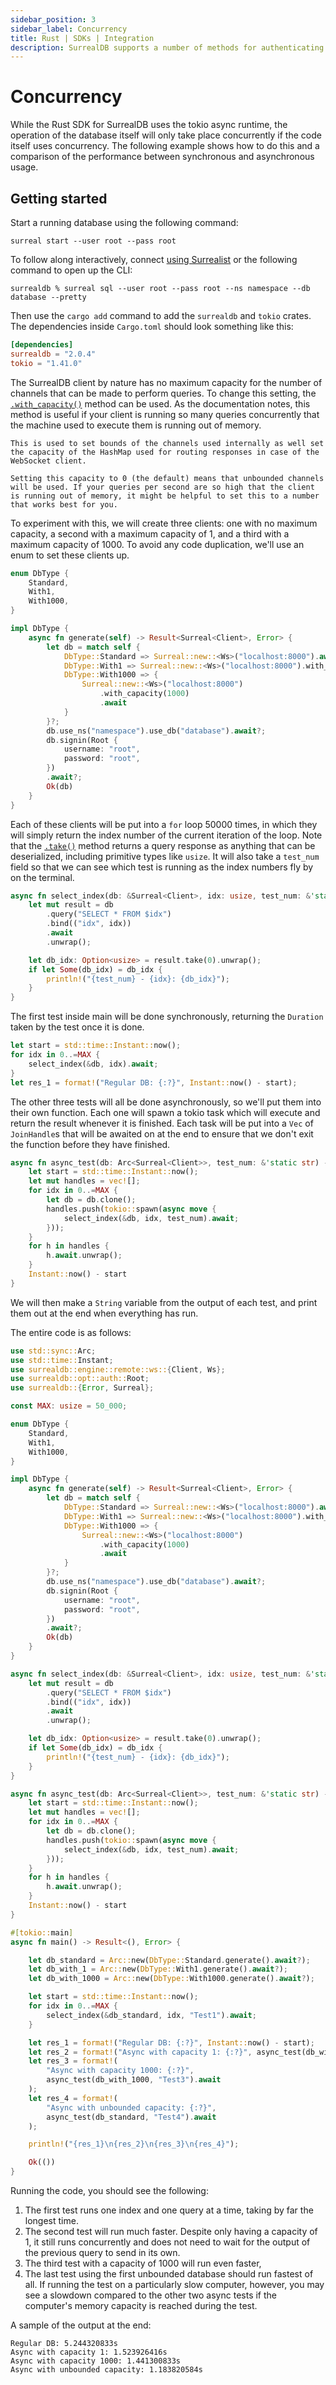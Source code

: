 ```yaml
---
sidebar_position: 3
sidebar_label: Concurrency
title: Rust | SDKs | Integration
description: SurrealDB supports a number of methods for authenticating users and securing the database.
---
```


# Concurrency

While the Rust SDK for SurrealDB uses the tokio async runtime, the operation of the database itself will only take place concurrently if the code itself uses concurrency. The following example shows how to do this and a comparison of the performance between synchronous and asynchronous usage.

## Getting started

Start a running database using the following command:

```
surreal start --user root --pass root 
```

To follow along interactively, connect [using Surrealist](/docs/surrealist/getting-started#creating-a-connection) or the following command to open up the CLI:

```
surrealdb % surreal sql --user root --pass root --ns namespace --db database --pretty
```

Then use the `cargo add` command to add the `surrealdb` and `tokio` crates. The dependencies inside `Cargo.toml` should look something like this:

```toml
[dependencies]
surrealdb = "2.0.4"
tokio = "1.41.0"
```

The SurrealDB client by nature has no maximum capacity for the number of channels that can be made to perform queries. To change this setting, the [`.with_capacity()`](https://docs.rs/surrealdb/latest/surrealdb/struct.Connect.html#method.with_capacity) method can be used. As the documentation notes, this method is useful if your client is running so many queries concurrently that the machine used to execute them is running out of memory.

```
This is used to set bounds of the channels used internally as well set the capacity of the HashMap used for routing responses in case of the WebSocket client.

Setting this capacity to 0 (the default) means that unbounded channels will be used. If your queries per second are so high that the client is running out of memory, it might be helpful to set this to a number that works best for you.
```

To experiment with this, we will create three clients: one with no maximum capacity, a second with a maximum capacity of 1, and a third with a maximum capacity of 1000. To avoid any code duplication, we'll use an enum to set these clients up.

```rust
enum DbType {
    Standard,
    With1,
    With1000,
}

impl DbType {
    async fn generate(self) -> Result<Surreal<Client>, Error> {
        let db = match self {
            DbType::Standard => Surreal::new::<Ws>("localhost:8000").await,
            DbType::With1 => Surreal::new::<Ws>("localhost:8000").with_capacity(1).await,
            DbType::With1000 => {
                Surreal::new::<Ws>("localhost:8000")
                    .with_capacity(1000)
                    .await
            }
        }?;
        db.use_ns("namespace").use_db("database").await?;
        db.signin(Root {
            username: "root",
            password: "root",
        })
        .await?;
        Ok(db)
    }
}
```

Each of these clients will be put into a `for` loop 50000 times, in which they will simply return the index number of the current iteration of the loop. Note that the [`.take()`](https://docs.rs/surrealdb/latest/surrealdb/struct.Response.html#method.take) method returns a query response as anything that can be deserialized, including primitive types like `usize`. It will also take a `test_num` field so that we can see which test is running as the index numbers fly by on the terminal.

```rust
async fn select_index(db: &Surreal<Client>, idx: usize, test_num: &'static str) {
    let mut result = db
        .query("SELECT * FROM $idx")
        .bind(("idx", idx))
        .await
        .unwrap();

    let db_idx: Option<usize> = result.take(0).unwrap();
    if let Some(db_idx) = db_idx {
        println!("{test_num} - {idx}: {db_idx}");
    }
}
```

The first test inside main will be done synchronously, returning the `Duration` taken by the test once it is done.

```rust
let start = std::time::Instant::now();
for idx in 0..=MAX {
	select_index(&db, idx).await;
}
let res_1 = format!("Regular DB: {:?}", Instant::now() - start);
```

The other three tests will all be done asynchronously, so we'll put them into their own function. Each one will spawn a tokio task which will execute and return the result whenever it is finished. Each task will be put into a `Vec` of `JoinHandle`s that will be awaited on at the end to ensure that we don't exit the function before they have finished.

```rust
async fn async_test(db: Arc<Surreal<Client>>, test_num: &'static str) -> std::time::Duration {
    let start = std::time::Instant::now();
    let mut handles = vec![];
    for idx in 0..=MAX {
        let db = db.clone();
        handles.push(tokio::spawn(async move {
            select_index(&db, idx, test_num).await;
        }));
    }
    for h in handles {
        h.await.unwrap();
    }
    Instant::now() - start
}
```

We will then make a `String` variable from the output of each test, and print them out at the end when everything has run.

The entire code is as follows:

```rust
use std::sync::Arc;
use std::time::Instant;
use surrealdb::engine::remote::ws::{Client, Ws};
use surrealdb::opt::auth::Root;
use surrealdb::{Error, Surreal};

const MAX: usize = 50_000;

enum DbType {
    Standard,
    With1,
    With1000,
}

impl DbType {
    async fn generate(self) -> Result<Surreal<Client>, Error> {
        let db = match self {
            DbType::Standard => Surreal::new::<Ws>("localhost:8000").await,
            DbType::With1 => Surreal::new::<Ws>("localhost:8000").with_capacity(1).await,
            DbType::With1000 => {
                Surreal::new::<Ws>("localhost:8000")
                    .with_capacity(1000)
                    .await
            }
        }?;
        db.use_ns("namespace").use_db("database").await?;
        db.signin(Root {
            username: "root",
            password: "root",
        })
        .await?;
        Ok(db)
    }
}

async fn select_index(db: &Surreal<Client>, idx: usize, test_num: &'static str) {
    let mut result = db
        .query("SELECT * FROM $idx")
        .bind(("idx", idx))
        .await
        .unwrap();

    let db_idx: Option<usize> = result.take(0).unwrap();
    if let Some(db_idx) = db_idx {
        println!("{test_num} - {idx}: {db_idx}");
    }
}

async fn async_test(db: Arc<Surreal<Client>>, test_num: &'static str) -> std::time::Duration {
    let start = std::time::Instant::now();
    let mut handles = vec![];
    for idx in 0..=MAX {
        let db = db.clone();
        handles.push(tokio::spawn(async move {
            select_index(&db, idx, test_num).await;
        }));
    }
    for h in handles {
        h.await.unwrap();
    }
    Instant::now() - start
}

#[tokio::main]
async fn main() -> Result<(), Error> {

    let db_standard = Arc::new(DbType::Standard.generate().await?);
    let db_with_1 = Arc::new(DbType::With1.generate().await?);
    let db_with_1000 = Arc::new(DbType::With1000.generate().await?);

    let start = std::time::Instant::now();
    for idx in 0..=MAX {
        select_index(&db_standard, idx, "Test1").await;
    }

    let res_1 = format!("Regular DB: {:?}", Instant::now() - start);
    let res_2 = format!("Async with capacity 1: {:?}", async_test(db_with_1, "Test2").await);
    let res_3 = format!(
        "Async with capacity 1000: {:?}",
        async_test(db_with_1000, "Test3").await
    );
    let res_4 = format!(
        "Async with unbounded capacity: {:?}",
        async_test(db_standard, "Test4").await
    );

    println!("{res_1}\n{res_2}\n{res_3}\n{res_4}");

    Ok(())
}
```

Running the code, you should see the following:

1) The first test runs one index and one query at a time, taking by far the longest time.
2) The second test will run much faster. Despite only having a capacity of 1, it still runs concurrently and does not need to wait for the output of the previous query to send in its own.
3) The third test with a capacity of 1000 will run even faster,
4) The last test using the first unbounded database should run fastest of all. If running the test on a particularly slow computer, however, you may see a slowdown compared to the other two async tests if the computer's memory capacity is reached during the test.

A sample of the output at the end:

```
Regular DB: 5.244320833s
Async with capacity 1: 1.523926416s
Async with capacity 1000: 1.441300833s
Async with unbounded capacity: 1.183820584s
```